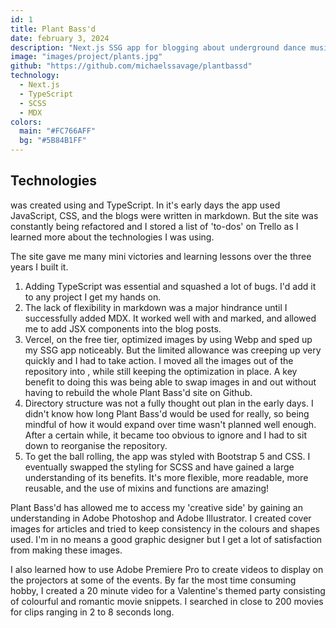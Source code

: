 ---
id: 1
title: Plant Bass'd
date: february 3, 2024
description: "Next.js SSG app for blogging about underground dance music."
image: "images/project/plants.jpg"
github: "https://github.com/michaelssavage/plantbassd"
technology:
  - Next.js
  - TypeScript
  - SCSS
  - MDX
colors:
  main: "#FC766AFF"
  bg: "#5B84B1FF"
---



<Anchor link="/blog/what-is-plant-bassd" text="Blog - What is Plant Bass'd?" variant="button" />

## Technologies


<Anchor link="https://plantbassd.com" text="Plantbassd.com" variant="link" /> was created using <Anchor link="https://nextjs.org/" text="Next.js" variant="link" isExternal /> and TypeScript. In it's early days the app used JavaScript, CSS, and the blogs were written in markdown. But the site was constantly being refactored and I stored a list of 'to-dos' on Trello as I learned more about the technologies I was using.

The site gave me many mini victories and learning lessons over the three years I built it.

1. Adding TypeScript was essential and squashed a lot of bugs. I'd add it to any project I get my hands on.
2. The lack of flexibility in markdown was a major hindrance until I successfully added MDX. It worked well with <Anchor link="https://www.npmjs.com/package/gray-matter" text="gray-matter" variant="link" isExternal /> and marked, and allowed me to add JSX components into the blog posts.
3. Vercel, on the free tier, optimized images by using Webp and sped up my SSG app noticeably. But the limited allowance was creeping up very quickly and I had to take action. I moved all the images out of the repository into <Anchor link="https://cloudinary.com/" text="Cloudinary" variant="link" isExternal />, while still keeping the optimization in place. A key benefit to doing this was being able to swap images in and out without having to rebuild the whole Plant Bass'd site on Github.
4. Directory structure was not a fully thought out plan in the early days. I didn't know how long Plant Bass'd would be used for really, so being mindful of how it would expand over time wasn't planned well enough. After a certain while, it became too obvious to ignore and I had to sit down to reorganise the repository.
5. To get the ball rolling, the app was styled with Bootstrap 5 and CSS. I eventually swapped the styling for SCSS and have gained a large understanding of its benefits. It's more flexible, more readable, more reusable, and the use of mixins and functions are amazing!

Plant Bass'd has allowed me to access my 'creative side' by gaining an understanding in Adobe Photoshop and Adobe Illustrator. I created cover images for articles and tried to keep consistency in the colours and shapes used. I'm in no means a good graphic designer but I get a lot of satisfaction from making these images.

<Picture src={homePage} alt="Home page of the app" />

I also learned how to use Adobe Premiere Pro to create videos to display on the projectors at some of the events. By far the most time consuming hobby, I created a 20 minute video for a Valentine's themed party consisting of colourful and romantic movie snippets. I searched in close to 200 movies for clips ranging in 2 to 8 seconds long.

<Player videoId="zGB_YubjRN8?si=KcQIgf39cIy1UFI7" title="Valentine's movie snippets" />

<br />

